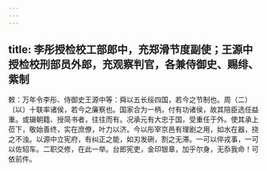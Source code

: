 ```yaml
---
---
---
```

title: 李彤授检校工部郎中，充郑滑节度副使；王源中授检校刑部员外郎，充观察判官，各兼侍御史、赐绯、紫制
---



敕：万年令李彤、侍御史王源中等：舜以五长绥四国，若今之节制也。周（二）〔以〕十联率诸侯，若今之廉察也。国家合为一柄，付有功诸侯，故其陪臣选任益重。或辍朝籍、授简书者，往往而有。况承元有大忠于国，受重任于外。使其承上莅下，敬始善终，实在庶僚，叶力以济。今以彤宰京邑有理剧之用，如水在器，挠之不浊。以源中立宪府，有纠正之能，如刃发硎，割之无滞。一可以倅戎事，一可以佐轺车。二职交修，在此一举。台郎宪吏，金印银章，加乎尔身，无忝我命！可依前件。